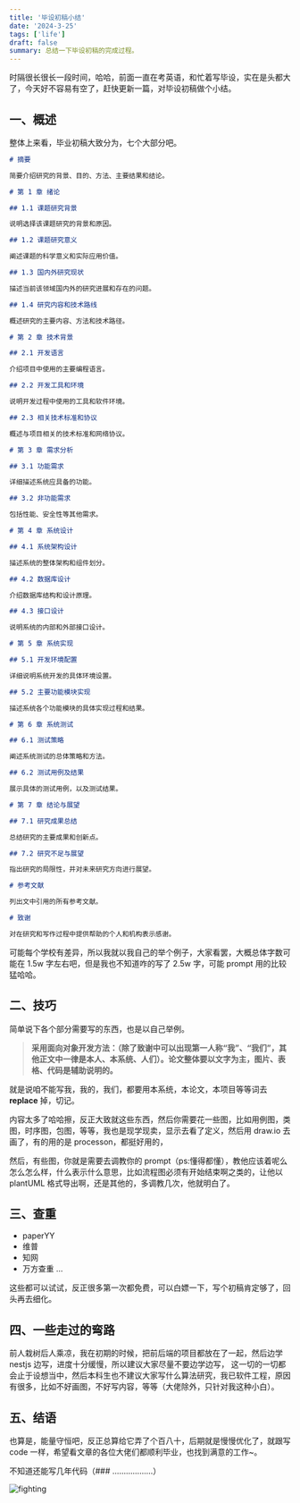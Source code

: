 ```yaml
---
title: '毕设初稿小结'
date: '2024-3-25'
tags: ['life']
draft: false
summary: 总结一下毕设初稿的完成过程。
---
```


时隔很长很长一段时间，哈哈，前面一直在考英语，和忙着写毕设，实在是头都大了，今天好不容易有空了，赶快更新一篇，对毕设初稿做个小结。

## 一、概述

整体上来看，毕业初稿大致分为，七个大部分吧。

```markdown
# 摘要

简要介绍研究的背景、目的、方法、主要结果和结论。

# 第 1 章 绪论

## 1.1 课题研究背景

说明选择该课题研究的背景和原因。

## 1.2 课题研究意义

阐述课题的科学意义和实际应用价值。

## 1.3 国内外研究现状

描述当前该领域国内外的研究进展和存在的问题。

## 1.4 研究内容和技术路线

概述研究的主要内容、方法和技术路径。

# 第 2 章 技术背景

## 2.1 开发语言

介绍项目中使用的主要编程语言。

## 2.2 开发工具和环境

说明开发过程中使用的工具和软件环境。

## 2.3 相关技术标准和协议

概述与项目相关的技术标准和网络协议。

# 第 3 章 需求分析

## 3.1 功能需求

详细描述系统应具备的功能。

## 3.2 非功能需求

包括性能、安全性等其他需求。

# 第 4 章 系统设计

## 4.1 系统架构设计

描述系统的整体架构和组件划分。

## 4.2 数据库设计

介绍数据库结构和设计原理。

## 4.3 接口设计

说明系统的内部和外部接口设计。

# 第 5 章 系统实现

## 5.1 开发环境配置

详细说明系统开发的具体环境设置。

## 5.2 主要功能模块实现

描述系统各个功能模块的具体实现过程和结果。

# 第 6 章 系统测试

## 6.1 测试策略

阐述系统测试的总体策略和方法。

## 6.2 测试用例及结果

展示具体的测试用例，以及测试结果。

# 第 7 章 结论与展望

## 7.1 研究成果总结

总结研究的主要成果和创新点。

## 7.2 研究不足与展望

指出研究的局限性，并对未来研究方向进行展望。

# 参考文献

列出文中引用的所有参考文献。

# 致谢

对在研究和写作过程中提供帮助的个人和机构表示感谢。
```

可能每个学校有差异，所以我就以我自己的举个例子，大家看罢，大概总体字数可能在 1.5w 字左右吧，但是我也不知道咋的写了 2.5w 字，可能 prompt 用的比较猛哈哈。

## 二、技巧

简单说下各个部分需要写的东西，也是以自己举例。

> **采用面向对象开发方法：（除了致谢中可以出现第一人称“我”、“我们”，其他正文中一律是本人、本系统、人们）。论文整体要以文字为主，图片、表格、代码是辅助说明的。**

就是说咱不能写我，我的，我们，都要用本系统，本论文，本项目等等词去 **replace** 掉，切记。

内容太多了哈哈擦，反正大致就这些东西，然后你需要花一些图，比如用例图，类图，时序图，包图，等等，我也是现学现卖，显示去看了定义，然后用 draw.io 去画了，有的用的是 processon，都挺好用的，

然后，有些图，你就是需要去调教你的 prompt（ps:懂得都懂），教他应该着呢么怎么怎么样，什么表示什么意思，比如流程图必须有开始结束啊之类的，让他以 plantUML 格式导出啊，还是其他的，多调教几次，他就明白了。

## 三、查重

- paperYY
- 维普
- 知网
- 万方查重
  ...

这些都可以试试，反正很多第一次都免费，可以白嫖一下，写个初稿肯定够了，回头再去细化。

## 四、一些走过的弯路

前人栽树后人乘凉，我在初期的时候，把前后端的项目都放在了一起，然后边学 nestjs 边写，进度十分缓慢，所以建议大家尽量不要边学边写，
这一切的一切都会止于设想当中，然后本科生也不建议大家写什么算法研究，我已软件工程，原因有很多，比如不好画图，不好写内容，等等（大佬除外，只针对我这种小白）。

## 五、结语

也算是，能量守恒吧，反正总算给它弄了个百八十，后期就是慢慢优化了，就跟写 code 一样，希望看文章的各位大佬们都顺利毕业，也找到满意的工作~。

不知道还能写几年代码（### ………………）

![fighting](https://cdn.jsdelivr.net/gh/huccct/picx-images-hosting@master/WechatIMG90.39ky3mt22z.webp)
